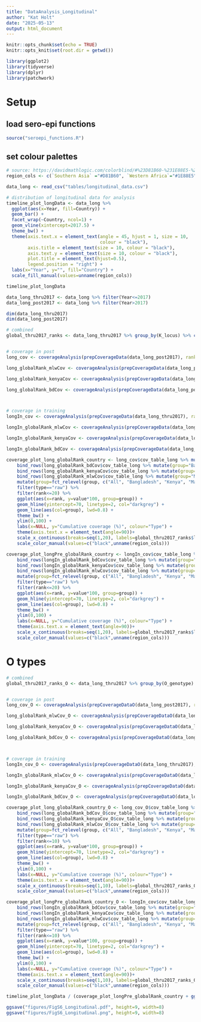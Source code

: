 ```yaml
---
title: "DataAnalysis_Longitudinal"
author: "Kat Holt"
date: "2025-05-13"
output: html_document
---
```


```r
knitr::opts_chunk$set(echo = TRUE)
knitr::opts_knit$set(root.dir = getwd())

library(ggplot2)
library(tidyverse)
library(dplyr)
library(patchwork)
```

# Setup

## load sero-epi functions
``` r
source("seroepi_functions.R")
```

## set colour palettes
``` r
# source: https://davidmathlogic.com/colorblind/#%23D81B60-%231E88E5-%23FFC107-%23004D40
region_cols <- c(`Southern Asia` ="#D81B60", `Western Africa`="#1E88E5", `Eastern Africa`="#FFC107", `Southern Africa`="#81B1A9", Global="black")
```


``` r
data_long <- read_csv("tables/longitudinal_data.csv")

# distribution of longitudinal data for analysis
timeline_plot_longData <- data_long %>% 
  ggplot(aes(x=Year, fill=Country)) + 
  geom_bar() + 
  facet_wrap(~Country, ncol=1) +
  geom_vline(xintercept=2017.5) +
  theme_bw() + 
  theme(axis.text.x = element_text(angle = 45, hjust = 1, size = 10, 
                                   colour = "black"), 
        axis.title = element_text(size = 10, colour = "black"),
        axis.text.y = element_text(size = 10, colour = "black"),
        plot.title = element_text(hjust=0.5),
        legend.position = "right") +
  labs(x="Year", y="", fill="Country") + 
  scale_fill_manual(values=unname(region_cols))

timeline_plot_longData
```

``` r

data_long_thru2017 <- data_long %>% filter(Year<=2017)
data_long_post2017 <- data_long %>% filter(Year>2017)

dim(data_long_thru2017)
dim(data_long_post2017)

# combined
global_thru2017_ranks <- data_long_thru2017 %>% group_by(K_locus) %>% count() %>% ungroup() %>% arrange(-n) %>% mutate(rank=row_number()) %>% rename(locus=K_locus) %>% select(-n)


# coverage in post
long_cov <- coverageAnalysis(prepCoverageData(data_long_post2017), ranks=global_thru2017_ranks, maxRank=20)

long_globalRank_mlwCov <- coverageAnalysis(prepCoverageData(data_long_post2017 %>% filter(Country=="Malawi")), ranks=global_thru2017_ranks, maxRank=20)

long_globalRank_kenyaCov <- coverageAnalysis(prepCoverageData(data_long_post2017 %>% filter(Country=="Kenya")), ranks=global_thru2017_ranks, maxRank=20)

long_globalRank_bdCov <- coverageAnalysis(prepCoverageData(data_long_post2017 %>% filter(Country=="Bangladesh")), ranks=global_thru2017_ranks, maxRank=20)



# coverage in training
longIn_cov <- coverageAnalysis(prepCoverageData(data_long_thru2017), ranks=global_thru2017_ranks, maxRank=20)

longIn_globalRank_mlwCov <- coverageAnalysis(prepCoverageData(data_long_thru2017 %>% filter(Country=="Malawi")), ranks=global_thru2017_ranks, maxRank=20)

longIn_globalRank_kenyaCov <- coverageAnalysis(prepCoverageData(data_long_thru2017 %>% filter(Country=="Kenya")), ranks=global_thru2017_ranks, maxRank=20)

longIn_globalRank_bdCov <- coverageAnalysis(prepCoverageData(data_long_thru2017 %>% filter(Country=="Bangladesh")), ranks=global_thru2017_ranks, maxRank=20)

```

``` r
coverage_plot_long_globalRank_country <- long_cov$cov_table_long %>% mutate(group="All") %>%
    bind_rows(long_globalRank_bdCov$cov_table_long %>% mutate(group="Bangladesh")) %>% 
    bind_rows(long_globalRank_kenyaCov$cov_table_long %>% mutate(group="Kenya")) %>%
    bind_rows(long_globalRank_mlwCov$cov_table_long %>% mutate(group="Malawi")) %>%
    mutate(group=fct_relevel(group, c("All", "Bangladesh", "Kenya", "Malawi"))) %>%
    filter(type=="raw") %>%
    filter(rank<=20) %>%
    ggplot(aes(x=rank, y=value*100, group=group)) +
    geom_hline(yintercept=70, linetype=2, col="darkgrey") + 
    geom_line(aes(col=group), lwd=0.8) + 
    theme_bw() +
    ylim(0,100) + 
    labs(x=NULL, y="Cumulative coverage (%)", colour="Type") +
    theme(axis.text.x = element_text(angle=90))+ 
    scale_x_continuous(breaks=seq(1,20), labels=global_thru2017_ranks$locus[1:20]) + 
    scale_color_manual(values=c("black",unname(region_cols)))

coverage_plot_longPre_globalRank_country <- longIn_cov$cov_table_long %>% mutate(group="All") %>%
    bind_rows(longIn_globalRank_bdCov$cov_table_long %>% mutate(group="Bangladesh")) %>% 
    bind_rows(longIn_globalRank_kenyaCov$cov_table_long %>% mutate(group="Kenya")) %>%
    bind_rows(longIn_globalRank_mlwCov$cov_table_long %>% mutate(group="Malawi")) %>%
    mutate(group=fct_relevel(group, c("All", "Bangladesh", "Kenya", "Malawi"))) %>%
    filter(type=="raw") %>%
    filter(rank<=20) %>%
    ggplot(aes(x=rank, y=value*100, group=group)) +
    geom_hline(yintercept=70, linetype=2, col="darkgrey") + 
    geom_line(aes(col=group), lwd=0.8) + 
    theme_bw() +
    ylim(0,100) + 
    labs(x=NULL, y="Cumulative coverage (%)", colour="Type") +
    theme(axis.text.x = element_text(angle=90))+ 
    scale_x_continuous(breaks=seq(1,20), labels=global_thru2017_ranks$locus[1:20]) + 
    scale_color_manual(values=c("black",unname(region_cols)))

```

# O types
``` r

# combined
global_thru2017_ranks_O <- data_long_thru2017 %>% group_by(O_genotype) %>% count() %>% ungroup() %>% arrange(-n) %>% mutate(rank=row_number()) %>% rename(locus=O_genotype) %>% select(-n)


# coverage in post
long_cov_O <- coverageAnalysis(prepCoverageDataO(data_long_post2017), ranks=global_thru2017_ranks_O, maxRank=10)

long_globalRank_mlwCov_O <- coverageAnalysis(prepCoverageDataO(data_long_post2017 %>% filter(Country=="Malawi")), ranks=global_thru2017_ranks_O, maxRank=10)

long_globalRank_kenyaCov_O <- coverageAnalysis(prepCoverageDataO(data_long_post2017 %>% filter(Country=="Kenya")), ranks=global_thru2017_ranks_O, maxRank=10)

long_globalRank_bdCov_O <- coverageAnalysis(prepCoverageDataO(data_long_post2017 %>% filter(Country=="Bangladesh")), ranks=global_thru2017_ranks_O, maxRank=10)



# coverage in training
longIn_cov_O <- coverageAnalysis(prepCoverageDataO(data_long_thru2017), ranks=global_thru2017_ranks_O, maxRank=10)

longIn_globalRank_mlwCov_O <- coverageAnalysis(prepCoverageDataO(data_long_thru2017 %>% filter(Country=="Malawi")), ranks=global_thru2017_ranks_O, maxRank=10)

longIn_globalRank_kenyaCov_O <- coverageAnalysis(prepCoverageDataO(data_long_thru2017 %>% filter(Country=="Kenya")), ranks=global_thru2017_ranks_O, maxRank=10)

longIn_globalRank_bdCov_O <- coverageAnalysis(prepCoverageDataO(data_long_thru2017 %>% filter(Country=="Bangladesh")), ranks=global_thru2017_ranks_O, maxRank=10)

```

``` r
coverage_plot_long_globalRank_country_O <- long_cov_O$cov_table_long %>% mutate(group="All") %>%
    bind_rows(long_globalRank_bdCov_O$cov_table_long %>% mutate(group="Bangladesh")) %>% 
    bind_rows(long_globalRank_kenyaCov_O$cov_table_long %>% mutate(group="Kenya")) %>%
    bind_rows(long_globalRank_mlwCov_O$cov_table_long %>% mutate(group="Malawi")) %>%
    mutate(group=fct_relevel(group, c("All", "Bangladesh", "Kenya", "Malawi"))) %>%
    filter(type=="raw") %>%
    filter(rank<=10) %>%
    ggplot(aes(x=rank, y=value*100, group=group)) +
    geom_hline(yintercept=70, linetype=2, col="darkgrey") + 
    geom_line(aes(col=group), lwd=0.8) + 
    theme_bw() +
    ylim(0,100) + 
    labs(x=NULL, y="Cumulative coverage (%)", colour="Type") +
    theme(axis.text.x = element_text(angle=90))+ 
    scale_x_continuous(breaks=seq(1,10), labels=global_thru2017_ranks_O$locus[1:10]) + 
    scale_color_manual(values=c("black",unname(region_cols)))

coverage_plot_longPre_globalRank_country_O <- longIn_cov$cov_table_long %>% mutate(group="All") %>%
    bind_rows(longIn_globalRank_bdCov$cov_table_long %>% mutate(group="Bangladesh")) %>% 
    bind_rows(longIn_globalRank_kenyaCov$cov_table_long %>% mutate(group="Kenya")) %>%
    bind_rows(longIn_globalRank_mlwCov$cov_table_long %>% mutate(group="Malawi")) %>%
    mutate(group=fct_relevel(group, c("All", "Bangladesh", "Kenya", "Malawi"))) %>%
    filter(type=="raw") %>%
    filter(rank<=10) %>%
    ggplot(aes(x=rank, y=value*100, group=group)) +
    geom_hline(yintercept=70, linetype=2, col="darkgrey") + 
    geom_line(aes(col=group), lwd=0.8) + 
    theme_bw() +
    ylim(0,100) + 
    labs(x=NULL, y="Cumulative coverage (%)", colour="Type") +
    theme(axis.text.x = element_text(angle=90))+ 
    scale_x_continuous(breaks=seq(1,10), labels=global_thru2017_ranks_O$locus[1:10]) + 
    scale_color_manual(values=c("black",unname(region_cols)))

```

``` r
timeline_plot_longData / (coverage_plot_longPre_globalRank_country + ggtitle("K coverage, Training period") + coverage_plot_long_globalRank_country + ggtitle("K coverage, Post-training period") + patchwork::plot_layout(guides="collect")) / (coverage_plot_long_globalRank_country_O + ggtitle("O coverage, Training period") + coverage_plot_longPre_globalRank_country_O + ggtitle("O coverage, Post-training period") + patchwork::plot_layout(guides="collect")) +plot_layout(heights=c(3,2,2))

ggsave("figures/FigS6_Longitudinal.pdf", height=9, width=8)
ggsave("figures/FigS6_Longitudinal.png", height=9, width=8)
```

